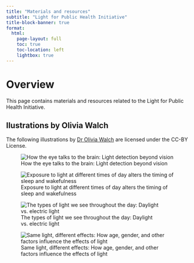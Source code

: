 ```yaml
---
title: "Materials and resources"
subtitle: "Light for Public Health Initiative"
title-block-banner: true
format:
  html:
    page-layout: full
    toc: true
    toc-location: left
    lightbox: true
---
```


# Overview

This page contains materials and resources related to the Light for Public Health Initiative.

## Ilustrations by Olivia Walch

The following illustrations by [Dr Olivia Walch](http://oliviawalch.com/) are licensed under the CC-BY License.

![How the eye talks to the brain: Light detection beyond vision](assets/walch_01_retinal_physiology.png)

![Exposure to light at different times of day alters the timing of sleep and wakefulness](assets/walch_02_behavioural_light_effects.png)

![The types of light we see throughout the day: Daylight vs. electric light](assets/walch_03_spectral_differences.png)

![Same light, different effects: How age, gender, and other factors influence the effects of light](assets/walch_04_interindividual_differences.png)
